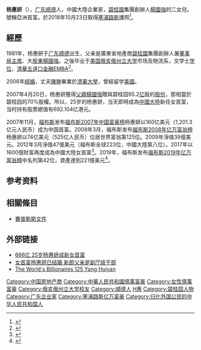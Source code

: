 {{noteTA
|1=zh-cn:福布斯; zh-sg:资本家杂志; zh-hk:福布斯; zh-tw:富比士;
}}
{{Infobox person
| 姓名     = 楊惠妍
| 圖像     = 
| 圖像大小 = 
| 出生日期 = {{Birth_date_and_age|1981|7|20}}
| 出生地 = {{CHN}}[[广东省|广东省]][[佛山地區|佛山地區]][[順德區|顺德縣]]
| 死亡日期 =
| 死亡地   = 
| 國籍     = {{flag|塞浦路斯}}<ref>{{cite news |author1=法广 |title=半岛电视台披露“塞浦路斯文件”：中国富豪悄然移民欧盟 |url=https://www.rfi.fr/cn/社会/20200825-半岛电视台披露-塞浦路斯文件-中国富豪悄然移民欧盟 |accessdate=2020-08-26 |agency=法国国际广播电台 |date=2020-08-25 |archive-date=2020-11-26 |archive-url=https://web.archive.org/web/20201126103242/https://www.rfi.fr/cn/%E7%A4%BE%E4%BC%9A/20200825-%E5%8D%8A%E5%B2%9B%E7%94%B5%E8%A7%86%E5%8F%B0%E6%8A%AB%E9%9C%B2-%E5%A1%9E%E6%B5%A6%E8%B7%AF%E6%96%AF%E6%96%87%E4%BB%B6-%E4%B8%AD%E5%9B%BD%E5%AF%8C%E8%B1%AA%E6%82%84%E7%84%B6%E7%A7%BB%E6%B0%91%E6%AC%A7%E7%9B%9F |dead-url=no }}</ref>
| 籍貫 = [[广东省|广东]][[順德區|顺德]]
| 種族 = 漢族
| 语言 = [[粵語|粵語]]、[[普通話|普通話]]
| 教育程度 = 學士
| 母校     = [[俄亥俄州立大學|俄亥俄州立大學]]、[[清華大學|清華大學]]<ref>{{Cite web |url=https://money.udn.com/money/story/5616/3437878 |title=北京清華大學獲史上最大一筆捐款 台幣近百億元 |accessdate=2018-10-24 |language=zh-tw |author=林則宏 |publisher=經濟日報 |date=2018-10-23 |archiveurl=https://web.archive.org/web/20181024071951/https://money.udn.com/money/story/5616/3437878 |archivedate=2018-10-24 |deadurl=yes }}</ref>
| 職業     = [[碧桂园|碧桂园]][[执行董事|执行董事]]
| 淨資產   = {{profit}} 490億人民幣<ref >{{cite web |url=http://news.163.com/14/1020/14/A90OC7N000014JB6.html |language= |title=2014胡润女富豪榜:杨惠妍蝉联中国女首富 |publisher=中国新闻网 |date=2014-10-20 |accessdate= |archive-url=https://web.archive.org/web/20141023134139/http://news.163.com/14/1020/14/A90OC7N000014JB6.html |archive-date=2014-10-23 |dead-url=yes }}</ref> （2015年）
| 專業     = 市場及物流系
| 知名作品 = 
| 政黨     = 
| 宗教信仰 = 
| 配偶     = [[陳翀|陳翀]]
| 子女     = 
| 父母     = 父：[[楊國強_(中國企業家)|楊國強]]
| 親屬     = 
}}

'''杨惠妍'''（{{bd|1981年|7月20日|catIdx=Y楊}}），[[广东省|广东]][[順德區|顺德]]人，中國大陸企業家，[[碧桂園|碧桂園]]集團創辦人[[楊國強_(中國企業家)|楊國強]]的二女兒。號稱亞洲首富。於2018年10月23日取得[[塞浦路斯|塞浦路斯]]護照<ref>{{cite news|url=https://newtalk.tw/news/view/2020-08-26/456089|title=不當中國人啦？亞洲首富楊惠妍被曝取得「黃金護照」移民賽普勒斯|work=新頭殼newtalk|date=2020-08-26|accessdate=2020-09-10|archive-date=2020-08-31|archive-url=https://web.archive.org/web/20200831144723/https://newtalk.tw/news/view/2020-08-26/456089|dead-url=no}}</ref>。

==經歷==
1981年，杨惠妍于[[广东|广东]][[顺德|顺德]]出生，父亲是廣東省地產商[[碧桂園|碧桂園]]集團創辦人兼[[董事局主席|董事局主席]]、大[[股東|股東]][[楊國強_(中國企業家)|楊國強]]。之後毕业于[[美国|美国]][[俄亥俄州立大学|俄亥俄州立大学]]市场及物流系，文学士[[学位|学位]]，[[清华大学五道口金融学院|清華五道口金融]][[EMBA|EMBA]]<ref>{{Cite web |url=http://emba.pbcsf.tsinghua.edu.cn/index.php?m=content&c=index&a=show&catid=49&id=544 |title=揭秘金融EMBA校友企业碧桂园 |access-date=2018-10-27 |archive-url=https://web.archive.org/web/20181027092656/http://emba.pbcsf.tsinghua.edu.cn/index.php?m=content&c=index&a=show&catid=49&id=544 |publisher=清华大学五道口金融学院 |date=2017-02-06 |archive-date=2018-10-27 |dead-url=yes }}</ref>。

2006年[[结婚|结婚]]，丈夫[[陳翀|陳翀]]畢業於[[清華大學|清華大學]]，曾經留学[[美國|美國]]。

2007年4月20日，杨惠妍獲得[[父親|父親]][[楊國強_(中國企業家)|楊國強]]贈與碧桂园95.2[[亿|亿]]股的[[股份|股份]]，那相當於碧桂园的70%股權。所以，25岁的杨惠妍，当天即時成為[[中國大陸|中國大陸]]新任女首富，当时持有股票總值有692.104亿港元。

2007年11月，[[福布斯|福布斯]]发布[[福布斯中国富豪榜|福布斯2007年中国富豪榜]]杨惠妍以160亿美元（1,201.3亿元人民币）成为中国首富。2008年3月，福布斯发布[[2008年亿万富翁列表|福布斯2008年亿万富翁榜]]杨惠妍以74亿美元（525亿人民币）位居世界富翁第125位。2009年淨值39億美元。2012年3月淨值47億美元（福布斯全球223位，中國大陸第八位）。2017年以1600億財富再度成為中國大陸女首富<ref>{{Cite web |url=http://www.yangtse.com/app/finance/2017-10-26/474566.html |title=2017胡润女富豪榜出炉！碧桂园36岁杨惠妍再成中国女首富 |access-date=2017-11-13 |archive-url=https://web.archive.org/web/20171114092922/http://www.yangtse.com/app/finance/2017-10-26/474566.html |archive-date=2017-11-14 |dead-url=yes }}</ref>。2019年，福布斯发布[[2019年亿万富翁列表|福布斯2019年亿万富翁榜]]中名列第42位，資產達到221億美元<ref>{{Cite web |url = https://www.forbes.com/profile/yang-huiyan/?list=billionaires#5ee3bd402fa0 |title = #42 Yang Huiyan |publisher = Forbes |language = en |accessdate = 2019-03-24 |archive-date = 2020-08-11 |archive-url = https://web.archive.org/web/20200811102505/https://www.forbes.com/profile/yang-huiyan/?list=billionaires#5ee3bd402fa0 |dead-url = no }}</ref>。

==参考资料==
{{reflist}}

==相關條目==
*[[賽普勒斯文件|賽普勒斯文件]]

==外部链接==
* [http://news.sina.com.cn/c/2007-04-21/004011682868s.shtml 666亿 25岁杨惠妍成新女首富] {{Wayback|url=http://news.sina.com.cn/c/2007-04-21/004011682868s.shtml |date=20160408052740 }}
* [http://china.com.cn/city/txt/2007-04/28/content_8185780.htm 女首富杨惠妍已结婚 新郎父亲是副厅级干部] {{Wayback|url=http://china.com.cn/city/txt/2007-04/28/content_8185780.htm |date=20181002024429 }}
* [http://www.forbes.com/lists/2008/10/billionaires08_Yang-Huiyan_ECLZ.html The World's Billionaires 125 Yang Huiyan] {{Wayback|url=http://www.forbes.com/lists/2008/10/billionaires08_Yang-Huiyan_ECLZ.html |date=20181111044622 }}{{en}}

{{中国富豪榜}}
{{DEFAULTSORT:Yang楊}}

[[Category:中国房地产商|Category:中国房地产商]]
[[Category:中華人民共和國億萬富豪|Category:中華人民共和國億萬富豪]]
[[Category:女性億萬富豪|Category:女性億萬富豪]]
[[Category:俄亥俄州立大学校友|Category:俄亥俄州立大学校友]]
[[Category:順德人|Category:順德人]]
[[Category:楊姓|H惠]]
[[Category:碧桂园人物|Category:碧桂园人物]]
[[Category:广东企业家|Category:广东企业家]]
[[Category:塞浦路斯亿万富豪|Category:塞浦路斯亿万富豪]]
[[Category:归化外国公民的中华人民共和国人|Category:归化外国公民的中华人民共和国人]]